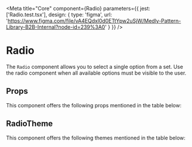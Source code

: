 
<Meta
    title="Core"
    component={Radio}
    parameters={{
        jest: ['Radio.test.tsx'],
        design: {
            type: 'figma',
            url: 'https://www.figma.com/file/vA4EQdxl0d0ETtYpw2uSjW/Medly-Pattern-Library-B2B-Internal?node-id=239%3A0'
        }
    }}
/>

# Radio

The `Radio` component allows you to select a single option from a set. Use the radio component when all available options must be visible to the user.

<Preview withToolbar>
    <Story name="Radio">
        <Radio
            value="female"
            name="gender"
            label="Female"
            disabled={boolean('Disabled', false)}
            fullWidth={boolean('Full Width', false)}
            size={select('Size', sizes, 'S')}
            hasError={boolean('Has Error', false)}
            labelPosition={select('Label Position', labelPositions, 'right')}
        />
    </Story>
</Preview>

## Props

This component offers the following props mentioned in the table below:

<Props of={Radio} />

## RadioTheme

This component offers the following themes mentioned in the table below:

<Props of={ThemeInterface} />
